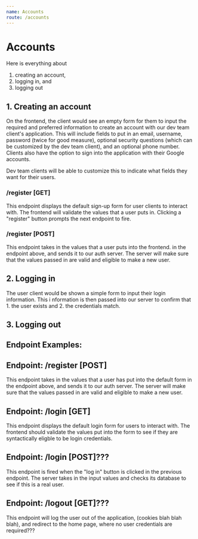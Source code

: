 ```yaml
---
name: Accounts
route: /accounts
---
```


# Accounts
Here is everything about
1. creating an account,
2. logging in, and
3. logging out

## 1. Creating an account
On the frontend, the client would see an empty form for them to input the required
and preferred information to create an account with our dev team client's application. 
This will include fields to put in an email, username, password (twice for good measure), 
optional security questions (which can be customized by the dev team client), and an 
optional phone number. Clients also have the option to sign into the application with 
their Google accounts. 

Dev team clients will be able to customize this to indicate what fields they want for their 
users.

### /register [GET]
This endpoint displays the default sign-up form for user clients to interact with. 
The frontend will validate the values that a user puts in. Clicking a "register" button 
prompts the next endpoint to fire.

### /register [POST]
This endpoint takes in the values that a user puts into the frontend. in the endpoint 
above, and sends it to our auth server. The server will make sure that the values passed in are 
valid and eligible to make a new user.


## 2. Logging in
The user client would be shown a simple form to input their login information. This i nformation 
is then passed into our server to confirm that 1. the user exists and 2. the credentials match.

## 3. Logging out

## Endpoint Examples:









## Endpoint: /register [POST]
This endpoint takes in the values that a user has put into the default form in the endpoint above, and sends it to our auth server. The server will make sure that the values passed in are valid and eligible to make a new user.

## Endpoint: /login [GET]
This endpoint displays the default login form for users to interact with. The frontend should validate the values put into the form to see if they are syntactically eligble to be login credentials.

## Endpoint: /login [POST]???
This endpoint is fired when the "log in" button is clicked in the previous endpoint.  The server takes in the input values and checks its database to see if this is a real user.

## Endpoint: /logout [GET]???
This endpoint will log the user out of the application, (cookies blah blah blah), and redirect to the home page, where no user credentials are required???